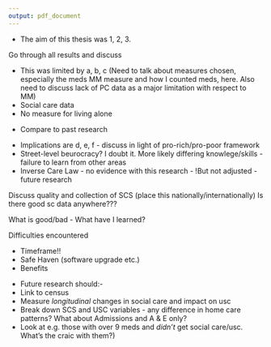 ```yaml
---
output: pdf_document
---
```


\chapter{Discussion}\label{ch:discussion}
\thispagestyle{empty}
\section{Main outomes}\label{sec:disc-main-points}

* The aim of this thesis was 1, 2, 3.  

\section{Findings}
Go through all results and discuss
\begin{itemize}[noitemsep]
\item Descriptives
\item SC models - Big section. Combine discussion of both models >96% and 92-96%
\begin{itemize}
\item APEs show effects *after* adjusting for other variables (and interactions)
\item Big differences in overall numbers *and* percentages between models (>96 \& 92-95.9). >96 has smaller numbers for very old and much higher percentage (\~70%) receiving care compared to national average (\~45%). 
\item Second group of models include both largest cities...
\item Age by far the biggest effect  
\item Female effect fairly small after adjustment for age and MM (compared to descriptives) - Does this warrant splitting by sex before modelling?
\item Magnitude of effects important. (Note SIMD * 10 = similar effect of going from 65-69 to 75-79 i.e. being deprived ages you by 10 years)
\item Variation in APE for LAs could be a few things e.g. budget cuts, data, random
\item Bump in APE values for older age groups and high meds related to increase in comm alarm observations from 2014/15 onwards. *note very small effect changes**
\item Fluctuating APEs for councils to do with baseline level of reference council also fluctuating. Again - *very small changes in APE*
\end{itemize}
\item USC models - Big section
\begin{itemize}
\item Overall smaller magnitude of effects *except* for the deaders. 
\item Effects magnitude lower for admission and A \& E compared to any USC
\item Care home positive effect for any USC but *negative* effect for admission and A \& E
\item Overall poorer fitting models.
\item Fluctuation in APEs at older ages across models likely reflects smaller numbers *but* compare to SC models...
\end{itemize}
\item Overall findings
\begin{itemize}
\item Tight CIs likely reflect large sample size (wider CI for age > 95 small numbers)
\item Difference in $R^2$ for USC likely due to fact SC models are subsets of data rather than whole cohort.
\end{itemize}
\end{itemize}


\section{Limitations}
* This was limited by a, b, c (Need to talk about measures chosen, especially the meds MM measure and how I counted meds, here. Also need to discuss lack of PC data as a major limitation with respect to MM)  
* Social care data
* No measure for living alone

\section{Comparisons to previous research}
* Compare to past research

\section{Implications}
\subsection{LA Variation}
* Implications are d, e, f - discuss in light of pro-rich/pro-poor framework
* Street-level beurocracy? I doubt it. More likely differing knowlege/skills - failure to learn from other areas
* Inverse Care Law - no evidence with this research - !But not adjusted - future research

\subsection{Social Care data}\label{sec:disc-sc-data}

Discuss quality and collection of SCS (place this nationally/internationally) 
Is there good sc data anywhere???

What is good/bad - What have I learned?

\subsection{Administrative Data Research}\label{sec:disc-admin-data}

Difficulties encountered

* Timeframe!!
* Safe Haven (software upgrade etc.)
* Benefits

\section{Future research}
* Future research should:- 
* Link to census  
* Measure *longitudinal* changes in social care and impact on usc  
* Break down SCS and USC variables - any difference in home care patterns? What about Admissions and A & E only?  
* Look at e.g. those with over 9 meds and *didn't* get social care/usc. What's the craic with them?)




